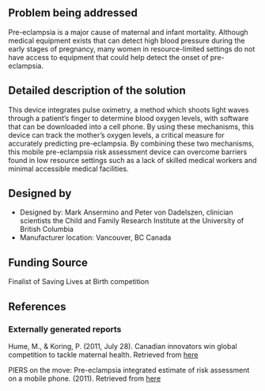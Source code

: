 {{Medical Device
|Health Topic=Maternal mortality 
|Classification=Diagnosis
|Scope=Prototype
|Location=Africa
|Image=Imageneeded.png
}}
<!-- Please make sure to use the format provided below for consistency between all devices. -->
==Problem being addressed==
Pre-eclampsia is a major cause of maternal and infant mortality. Although medical equipment exists that can detect high blood pressure during the early stages of pregnancy, many women in resource-limited settings do not have access to equipment that could help detect the onset of pre-eclampsia. 
==Detailed description of the solution==
This device integrates pulse oximetry, a method which shoots light waves through a patient’s finger to determine blood oxygen levels, with software that can be downloaded into a cell phone. By using these mechanisms, this device can track the mother’s oxygen levels, a critical measure for accurately predicting pre-eclampsia. By combining these two mechanisms, this mobile pre-eclampsia risk assessment device can overcome barriers found in low resource settings such as a lack of skilled medical workers and minimal accessible medical facilities. 
==Designed by==
*Designed by: Mark Ansermino and Peter von Dadelszen, clinician scientists the Child and Family Research Institute at the University of British Columbia
*Manufacturer location: Vancouver, BC Canada
 
==Funding Source==
Finalist of Saving Lives at Birth competition

==References==

===Externally generated reports===
Hume, M., & Koring, P. (2011, July 28). Canadian innovators win global competition to tackle maternal health. Retrieved from [http://www.theglobeandmail.com/life/health-and-fitness/canadian-innovators-win-global-competition-to-tackle-maternal-health/article4192722/ here]

PIERS on the move: Pre-eclampsia integrated estimate of risk assessment on a mobile phone. (2011). Retrieved from [http://savinglivesatbirth.net/summaries/37 here]

<!-- Add relevant categories, such as [[Category:HIV]] or [[Category:Malaria]] below this line -->
